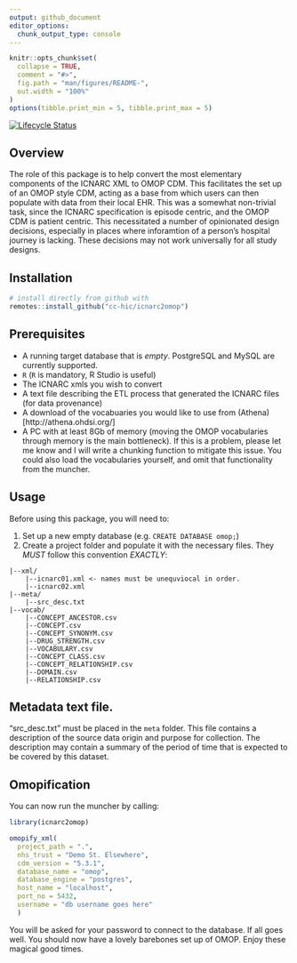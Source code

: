 ```yaml
---
output: github_document
editor_options:
  chunk_output_type: console
---
```


<!-- README.md is generated from README.Rmd. Please edit that file -->

```r
knitr::opts_chunk$set(
  collapse = TRUE,
  comment = "#>",
  fig.path = "man/figures/README-",
  out.width = "100%"
)
options(tibble.print_min = 5, tibble.print_max = 5)
```

<!-- badges: start -->
[![Lifecycle Status](https://img.shields.io/badge/lifecycle-experimental-orange.svg)](https://www.tidyverse.org/lifecycle/)
<!-- badges: end -->

## Overview

The role of this package is to help convert the most elementary components of the ICNARC XML to OMOP CDM. This facilitates the set up of an OMOP style CDM, acting as a base from which users can then populate with data from their local EHR. This was a somewhat non-trivial task, since the ICNARC specification is episode centric, and the OMOP CDM is patient centric. This necessitated a number of opinionated design decisions, especially in places where inforamtion of a person's hospital journey is lacking. These decisions may not work universally for all study designs.

## Installation

```r
# install directly from github with
remotes::install_github("cc-hic/icnarc2omop")
```

## Prerequisites

- A running target database that is *empty*. PostgreSQL and MySQL are currently supported.
- `R` (`R` is mandatory, R Studio is useful)
- The ICNARC xmls you wish to convert
- A text file describing the ETL process that generated the ICNARC files (for data provenance)
- A download of the vocabuaries you would like to use from (Athena)[http://athena.ohdsi.org/]
- A PC with at least 8Gb of memory (moving the OMOP vocabularies through memory is the main bottleneck). If this is a problem, please let me know and I will write a chunking function to mitigate this issue. You could also load the vocabularies yourself, and omit that functionality from the muncher.

## Usage

Before using this package, you will need to:

1. Set up a new empty database (e.g. `CREATE DATABASE omop;`)
2. Create a project folder and populate it with the necessary files. They *MUST* follow this convention *EXACTLY*:

```
|--xml/
    |--icnarc01.xml <- names must be unequviocal in order.
    |--icnarc02.xml
|--meta/
    |--src_desc.txt
|--vocab/
    |--CONCEPT_ANCESTOR.csv
    |--CONCEPT.csv
    |--CONCEPT_SYNONYM.csv
    |--DRUG_STRENGTH.csv
    |--VOCABULARY.csv
    |--CONCEPT_CLASS.csv
    |--CONCEPT_RELATIONSHIP.csv
    |--DOMAIN.csv
    |--RELATIONSHIP.csv
```

## Metadata text file.

"src_desc.txt" must be placed in the `meta` folder. This file contains a description of the source data origin and purpose for collection. The description may contain a summary of the period of time that is expected to be covered by this dataset.

## Omopification

You can now run the muncher by calling:

```r
library(icnarc2omop)

omopify_xml(
  project_path = ".",
  nhs_trust = "Demo St. Elsewhere",
  cdm_version = "5.3.1",
  database_name = "omop",
  database_engine = "postgres",
  host_name = "localhost",
  port_no = 5432,
  username = "db username goes here"
  )
```

You will be asked for your password to connect to the database. If all goes well. You should now have a lovely barebones set up of OMOP. Enjoy these magical good times.
